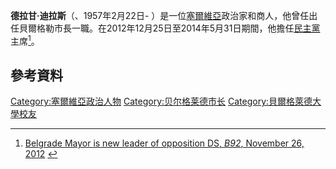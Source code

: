 {{expand|time=2015-12-12T08:54:04+00:00}}
'''德拉甘·迪拉斯'''（{{lang-sr|Драган Ђилас}}、1957年2月22日- ）是一位[[塞爾維亞|塞爾維亞]]政治家和商人，他曾任出任貝爾格勒市長一職。在2012年12月25日至2014年5月31日期間，他擔任[[民主黨_(塞爾維亞)|民主黨]]主席<ref>[http://www.b92.net/eng/news/politics-article.php?yyyy=2012&mm=11&dd=26&nav_id=83343 Belgrade Mayor is new leader of opposition DS, ''B92'', November 26, 2012] {{webarchive|url=https://web.archive.org/web/20130921064617/http://www.b92.net/eng/news/politics-article.php?yyyy=2012&mm=11&dd=26&nav_id=83343 |date=2013年9月21日 }}</ref>。
==參考資料==
{{Reflist}}
[[Category:塞爾維亞政治人物|Category:塞爾維亞政治人物]]
[[Category:贝尔格莱德市长|Category:贝尔格莱德市长]]
[[Category:貝爾格萊德大學校友|Category:貝爾格萊德大學校友]]